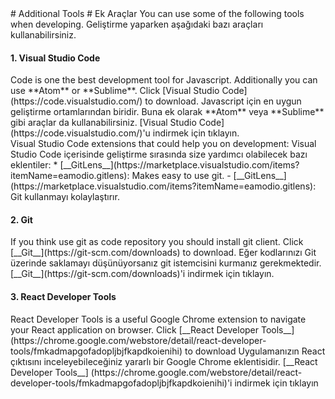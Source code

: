 
<MultiLang lang="en">
  # Additional Tools
</MultiLang>
<MultiLang lang="tr">
  # Ek Araçlar
</MultiLang>

<MultiLang lang="en">
  You can use some of the following tools when developing.
</MultiLang>
<MultiLang lang="tr">
  Geliştirme yaparken aşağıdaki bazı araçları kullanabilirsiniz. 
</MultiLang>

#### 1. Visual Studio Code

<MultiLang lang="en">
  Code is one the best development tool for Javascript. Additionally you can use 
  **Atom** or **Sublime**.
  Click [Visual Studio Code](https://code.visualstudio.com/) to download.
</MultiLang>
<MultiLang lang="tr">
  Javascript için en uygun geliştirme ortamlarından biridir. 
  Buna ek olarak **Atom** veya **Sublime** gibi araçlar da kullanabilirsiniz.
  [Visual Studio Code](https://code.visualstudio.com/)'u indirmek için tıklayın.
</MultiLang>

<br/>

<MultiLang lang="en">
  Visual Studio Code extensions that could help you on development: 
</MultiLang>
<MultiLang lang="tr">
  Visual Studio Code içerisinde geliştirme sırasında size yardımcı olabilecek bazı eklentiler: 
</MultiLang>

<MultiLang lang="en">
* [__GitLens__](https://marketplace.visualstudio.com/items?itemName=eamodio.gitlens): Makes easy to use git.
</MultiLang>
<MultiLang lang="tr">
- [__GitLens__](https://marketplace.visualstudio.com/items?itemName=eamodio.gitlens): Git kullanmayı kolaylaştırır.
</MultiLang>

#### 2. Git

<MultiLang lang="en">
  If you think use git as code repository you should install git client. 
  Click [__Git__](https://git-scm.com/downloads) to download.
</MultiLang>
<MultiLang lang="tr">
Eğer kodlarınızı Git üzerinde saklamayı düşünüyorsanız git istemcisini kurmanız gerekmektedir. 
[__Git__](https://git-scm.com/downloads)'i indirmek için tıklayın.
</MultiLang>

#### 3. React Developer Tools

<MultiLang lang="en">
  React Developer Tools is a useful Google Chrome extension to navigate your React application on browser.  
Click [__React Developer Tools__](https://chrome.google.com/webstore/detail/react-developer-tools/fmkadmapgofadopljbjfkapdkoienihi) to download
</MultiLang>
<MultiLang lang="tr">
Uygulamanızın React çıktısını inceleyebileceğiniz yararlı bir Google Chrome eklentisidir. 
[__React Developer Tools__]
(https://chrome.google.com/webstore/detail/react-developer-tools/fmkadmapgofadopljbjfkapdkoienihi)'i indirmek için tıklayın
</MultiLang>


